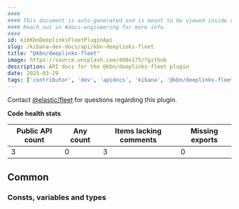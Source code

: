 ```yaml
---
####
#### This document is auto-generated and is meant to be viewed inside our experimental, new docs system.
#### Reach out in #docs-engineering for more info.
####
id: kibKbnDeeplinksFleetPluginApi
slug: /kibana-dev-docs/api/kbn-deeplinks-fleet
title: "@kbn/deeplinks-fleet"
image: https://source.unsplash.com/400x175/?github
description: API docs for the @kbn/deeplinks-fleet plugin
date: 2025-03-29
tags: ['contributor', 'dev', 'apidocs', 'kibana', '@kbn/deeplinks-fleet']
---
```




Contact [@elastic/fleet](https://github.com/orgs/elastic/teams/fleet) for questions regarding this plugin.

**Code health stats**

| Public API count  | Any count | Items lacking comments | Missing exports |
|-------------------|-----------|------------------------|-----------------|
| 3 | 0 | 3 | 0 |

## Common

### Consts, variables and types
<DocDefinitionList data={kbnDeeplinksFleetObj.common.misc}/>

